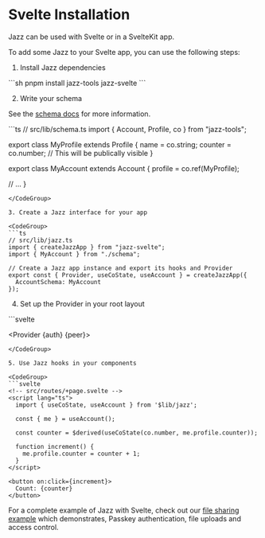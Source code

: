 
# Svelte Installation

Jazz can be used with Svelte or in a SvelteKit app.

To add some Jazz to your Svelte app, you can use the following steps:

1. Install Jazz dependencies

<CodeGroup>
```sh
pnpm install jazz-tools jazz-svelte
```
</CodeGroup>

2. Write your schema

See the [schema docs](/docs/schemas/covalues) for more information.

<CodeGroup>
```ts
// src/lib/schema.ts
import { Account, Profile, co } from "jazz-tools";

export class MyProfile extends Profile {
  name = co.string;
  counter = co.number; // This will be publically visible
}

export class MyAccount extends Account {
  profile = co.ref(MyProfile);

  // ...
}
```
</CodeGroup>

3. Create a Jazz interface for your app

<CodeGroup>
```ts
// src/lib/jazz.ts
import { createJazzApp } from "jazz-svelte";
import { MyAccount } from "./schema";

// Create a Jazz app instance and export its hooks and Provider
export const { Provider, useCoState, useAccount } = createJazzApp({
  AccountSchema: MyAccount
});
```
</CodeGroup>

4. Set up the Provider in your root layout

<CodeGroup>
```svelte
<!-- src/routes/+layout.svelte -->
<script lang="ts">
  import { Provider } from '$lib/jazz';

  // Example configuration for authentication and peer connection
  let auth = null; // Replace with your auth implementation
  let peer = "wss://your-peer-endpoint";
</script>

<Provider {auth} {peer}>
  <App />
</Provider>
```
</CodeGroup>

5. Use Jazz hooks in your components

<CodeGroup>
```svelte
<!-- src/routes/+page.svelte -->
<script lang="ts">
  import { useCoState, useAccount } from '$lib/jazz';

  const { me } = useAccount();

  const counter = $derived(useCoState(co.number, me.profile.counter));

  function increment() {
    me.profile.counter = counter + 1;
  }
</script>

<button on:click={increment}>
  Count: {counter}
</button>
```
</CodeGroup>

For a complete example of Jazz with Svelte, check out our [file sharing example](https://github.com/gardencmp/jazz/tree/main/examples/file-share-svelte) which demonstrates, Passkey authentication, file uploads and access control.
